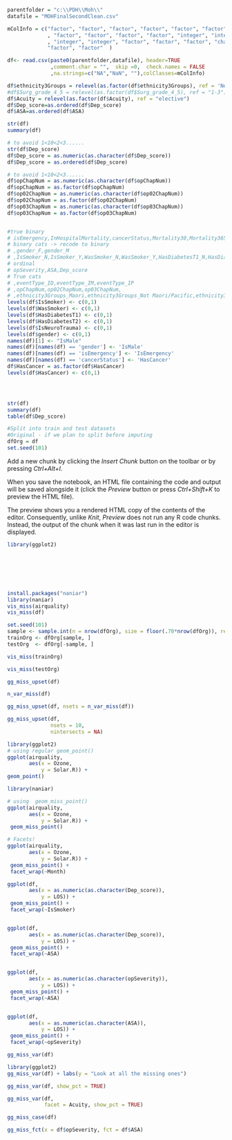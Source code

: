 
```r
parentfolder = "c:\\PDH\\Moh\\"
datafile = "MOHFinalSecondClean.csv"

mColInfo = c("factor", "factor", "factor", "factor", "factor", "factor", "integer", "factor", "factor", "factor"
             , "factor", "factor", "factor", "factor", "integer", "integer", "integer", "integer", "integer", "integer"
             , "integer", "integer", "factor", "factor", "factor", "character", "integer", "logical", "factor", 
             "factor", "factor"  )

df<- read.csv(paste0(parentfolder,datafile), header=TRUE
              ,comment.char = "",  skip =0,  check.names = FALSE
              ,na.strings=c("NA","NaN", ""),colClasses=mColInfo)

df$ethnicity3Groups = relevel(as.factor(df$ethnicity3Groups), ref = 'Not Maori/Pacific')
#df$Surg_grade_4_5 = relevel(as.factor(df$Surg_grade_4_5), ref = "1-3")
df$Acuity = relevel(as.factor(df$Acuity), ref = "elective")
df$Dep_score=as.ordered(df$Dep_score)
df$ASA=as.ordered(df$ASA)

str(df)
summary(df)

# to avoid 1<10<2<3......
str(df$Dep_score)
df$Dep_score = as.numeric(as.character(df$Dep_score))
df$Dep_score = as.ordered(df$Dep_score)

# to avoid 1<10<2<3......
df$opChapNum = as.numeric(as.character(df$opChapNum))
df$opChapNum = as.factor(df$opChapNum)
df$op02ChapNum = as.numeric(as.character(df$op02ChapNum))
df$op02ChapNum = as.factor(df$op02ChapNum)
df$op03ChapNum = as.numeric(as.character(df$op03ChapNum))
df$op03ChapNum = as.factor(df$op03ChapNum)


#true binary
# isEmergency,InHospitalMortality,cancerStatus,Mortality30,Mortality365,Mortality730
# binary cats -> recode to binary
# ,gender_F,gender_M
# ,IsSmoker_N,IsSmoker_Y,WasSmoker_N,WasSmoker_Y,HasDiabetesT1_N,HasDiabetesT1_Y,HasDiabetesT2_N,HasDiabetesT2_Y,IsNeuroTrauma_N,IsNeuroTrauma_Y
# ordinal
# opSeverity,ASA,Dep_score
# True cats
# ,eventType_ID,eventType_IM,eventType_IP
# ,opChapNum,op02ChapNum,op03ChapNum,
# ,ethnicity3Groups_Maori,ethnicity3Groups_Not Maori/Pacific,ethnicity3Groups_Pacific
levels(df$IsSmoker) <- c(0,1)
levels(df$WasSmoker) <- c(0,1)
levels(df$HasDiabetesT1) <- c(0,1)
levels(df$HasDiabetesT2) <- c(0,1)
levels(df$IsNeuroTrauma) <- c(0,1)
levels(df$gender) <- c(0,1)
names(df)[1] <- "IsMale"
names(df)[names(df) == 'gender'] <- 'IsMale'
names(df)[names(df) == 'isEmergency'] <- 'IsEmergency'
names(df)[names(df) == 'cancerStatus'] <- 'HasCancer'
df$HasCancer = as.factor(df$HasCancer)
levels(df$HasCancer) <- c(0,1)




str(df)
summary(df)
table(df$Dep_score)

#Split into train and test datasets
#Original - if we plan to split before imputing
dfOrg = df
set.seed(101)
```

Add a new chunk by clicking the *Insert Chunk* button on the toolbar or by pressing *Ctrl+Alt+I*.

When you save the notebook, an HTML file containing the code and output will be saved alongside it (click the *Preview* button or press *Ctrl+Shift+K* to preview the HTML file).

The preview shows you a rendered HTML copy of the contents of the editor. Consequently, unlike *Knit*, *Preview* does not run any R code chunks. Instead, the output of the chunk when it was last run in the editor is displayed.
```r
library(ggplot2)








```

```r
install.packages("naniar")
library(naniar)
vis_miss(airquality)
vis_miss(df)
```

```r
set.seed(101)
sample <- sample.int(n = nrow(dfOrg), size = floor(.70*nrow(dfOrg)), replace = F)
trainOrg <- dfOrg[sample, ]
testOrg  <- dfOrg[-sample, ]
```

```r
vis_miss(trainOrg)
```

```r
vis_miss(testOrg)
```
```r
gg_miss_upset(df)
```

```r
n_var_miss(df)
```

```r
gg_miss_upset(df, nsets = n_var_miss(df))
```
```r
gg_miss_upset(df, 
              nsets = 10,
              nintersects = NA)
```
```r
library(ggplot2)
# using regular geom_point()
ggplot(airquality,
       aes(x = Ozone,
           y = Solar.R)) +
geom_point()
```

```r
library(naniar)

# using  geom_miss_point()
ggplot(airquality,
       aes(x = Ozone,
           y = Solar.R)) +
 geom_miss_point()
```

```r
# Facets!
ggplot(airquality,
       aes(x = Ozone,
           y = Solar.R)) +
 geom_miss_point() + 
 facet_wrap(~Month)
```

```r
ggplot(df,
       aes(x = as.numeric(as.character(Dep_score)),
           y = LOS)) +
 geom_miss_point() + 
 facet_wrap(~IsSmoker)


ggplot(df,
       aes(x = as.numeric(as.character(Dep_score)),
           y = LOS)) +
 geom_miss_point() + 
 facet_wrap(~ASA)


ggplot(df,
       aes(x = as.numeric(as.character(opSeverity)),
           y = LOS)) +
 geom_miss_point() + 
 facet_wrap(~ASA)


ggplot(df,
       aes(x = as.numeric(as.character(ASA)),
           y = LOS)) +
 geom_miss_point() + 
 facet_wrap(~opSeverity)

```

```r

gg_miss_var(df)

library(ggplot2)
gg_miss_var(df) + labs(y = "Look at all the missing ones")

gg_miss_var(df, show_pct = TRUE)

```


```r
gg_miss_var(df,
            facet = Acuity, show_pct = TRUE)
```
```r
gg_miss_case(df)
```
```r
gg_miss_fct(x = df$opSeverity, fct = df$ASA)
```

